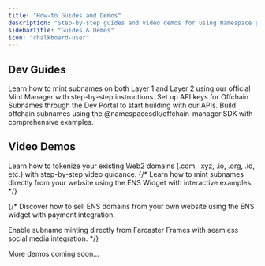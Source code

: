 ```yaml
---
title: "How-to Guides and Demos"
description: "Step-by-step guides and video demos for using Namespace products and services."
sidebarTitle: "Guides & Demos"
icon: "chalkboard-user"
---
```


## Dev Guides

<Columns cols={3}>
  <Card title="Mint L1 & L2 Subnames" icon="plus" href="../developer-guide/guide/mint-l1-l2-subnames">
    Learn how to mint subnames on both Layer 1 and Layer 2 using our official Mint Manager with step-by-step instructions.
  </Card>
  
  <Card title="Generate API Keys" icon="key" href="../user-guide/dev-app/api-keys">
    Set up API keys for Offchain Subnames through the Dev Portal to start building with our APIs.
  </Card>
  
  <Card title="Create Offchain Subnames" icon="code" href="../developer-guide/guide/create-offchain-subnames">
    Build offchain subnames using the @namespacesdk/offchain-manager SDK with comprehensive examples.
  </Card>
</Columns>

## Video Demos

<Columns cols={2}>
  <Card title="Tokenize Web2 Domains" icon="globe" href="https://www.loom.com/share/991b55eb55bc41c29210fa1e01b013ad" arrow="true">
    Learn how to tokenize your existing Web2 domains (.com, .xyz, .io, .org, .id, etc.) with step-by-step video guidance.
  </Card>
{/*   
  <Card title="ENS Widget Integration" icon="layout" arrow="true">
    Learn how to mint subnames directly from your website using the ENS Widget with interactive examples.
  </Card> */}
</Columns>

{/* <Columns cols={2}>
  <Card title="Sell ENS Domains" icon="shopping-cart" arrow="true">
    Discover how to sell ENS domains from your own website using the ENS widget with payment integration.
  </Card>
  
  <Card title="Farcaster Frame Integration" icon="heart" arrow="true">
    Enable subname minting directly from Farcaster Frames with seamless social media integration.
  </Card>
</Columns> */}


<div className="mt-8 text-center">
  <p className="text-sm text-gray-500 dark:text-gray-400">More demos coming soon...</p>
</div>
